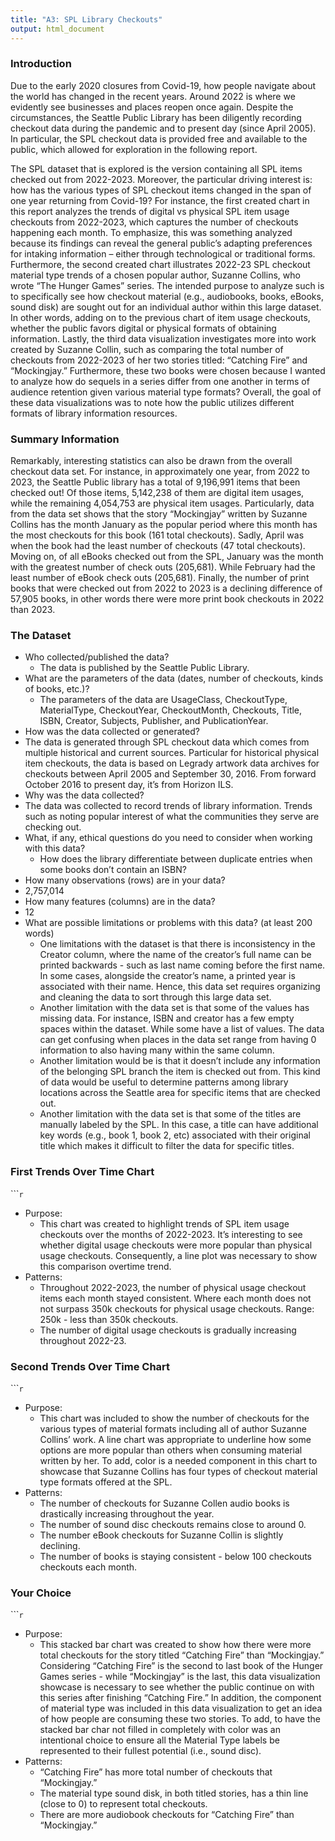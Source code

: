 ```yaml
---
title: "A3: SPL Library Checkouts"
output: html_document
---
```


### Introduction

Due to the early 2020 closures from Covid-19, how people navigate about the world has changed in the recent years. Around 2022 is where we evidently see businesses and places reopen once again. Despite the circumstances, the Seattle Public Library has been diligently recording checkout data during the pandemic and to present day (since April 2005). In particular, the SPL checkout data is provided free and available to the public, which allowed for exploration in the following report.

The SPL dataset that is explored is the version containing all SPL items checked out from 2022-2023. Moreover, the particular driving interest is: how has the various types of SPL checkout items changed in the span of one year returning from Covid-19? For instance, the first created chart in this report analyzes the trends of digital vs physical SPL item usage checkouts from 2022-2023, which captures the number of checkouts happening each month. To emphasize, this was something analyzed because its findings can reveal the general public's adapting preferences for intaking information -- either through technological or traditional forms. Furthermore, the second created chart illustrates 2022-23 SPL checkout material type trends of a chosen popular author, Suzanne Collins, who wrote "The Hunger Games" series. The intended purpose to analyze such is to specifically see how checkout material (e.g., audiobooks, books, eBooks, sound disk) are sought out for an individual author within this large dataset. In other words, adding on to the previous chart of item usage checkouts, whether the public favors digital or physical formats of obtaining information. Lastly, the third data visualization investigates more into work created by Suzanne Collin, such as comparing the total number of checkouts from 2022-2023 of her two stories titled: "Catching Fire" and "Mockingjay." Furthermore, these two books were chosen because I wanted to analyze how do sequels in a series differ from one another in terms of audience retention given various material type formats? Overall, the goal of these data visualizations was to note how the public utilizes different formats of library information resources.

### Summary Information

Remarkably, interesting statistics can also be drawn from the overall checkout data set. For instance, in approximately one year, from 2022 to 2023, the Seattle Public library has a total of 9,196,991 items that been checked out! Of those items, 5,142,238 of them are digital item usages, while the remaining 4,054,753 are physical item usages. Particularly, data from the data set shows that the story "Mockingjay" written by Suzanne Collins has the month January as the popular period where this month has the most checkouts for this book (161 total checkouts). Sadly, April was when the book had the least number of checkouts (47 total checkouts). Moving on, of all eBooks checked out from the SPL, January was the month with the greatest number of check outs (205,681). While February had the least number of eBook check outs (205,681). Finally, the number of print books that were checked out from 2022 to 2023 is a declining difference of 57,905 books, in other words there were more print book checkouts in 2022 than 2023.

### The Dataset

- Who collected/published the data?
  - The data is published by the Seattle Public Library.
- What are the parameters of the data (dates, number of checkouts, kinds of books, etc.)?
  - The parameters of the data are UsageClass, CheckoutType, MaterialType, CheckoutYear, CheckoutMonth, Checkouts, Title, ISBN, Creator, Subjects, Publisher, and PublicationYear.
-  How was the data collected or generated?
  - The data is generated through SPL checkout data which comes from multiple historical and current sources. Particular for historical physical item checkouts, the data is based on Legrady artwork data archives for checkouts between April 2005 and September 30, 2016. From forward October 2016 to present day, it's from Horizon ILS.
-  Why was the data collected?
  - The data was collected to record trends of library information. Trends such as noting popular interest of what the communities they serve are checking out.
- What, if any, ethical questions do you need to consider when working with this data?
  -  How does the library differentiate between duplicate entries when some books don't contain an ISBN?
-  How many observations (rows) are in your data?
  - 2,757,014
-  How many features (columns) are in the data?
  -  12
- What are possible limitations or problems with this data? (at least 200 words)
  - One limitations with the dataset is that there is inconsistency in the Creator column, where the name of the creator's full name can be printed backwards - such as last name coming before the first name. In some cases, alongside the creator's name, a printed year is associated with their name. Hence, this data set requires organizing and cleaning the data to sort through this large data set.
  - Another limitation with the data set is that some of the values has missing data. For instance, ISBN and creator has a few empty spaces within the dataset. While some have a list of values. The data can get confusing when places in the data set range from having 0 information to also having many within the same column.
  - Another limitation would be is that it doesn't include any information of the belonging SPL branch the item is checked out from. This kind of data would be useful to determine patterns among library locations across the Seattle area for specific items that are checked out.
  - Another limitation with the data set is that some of the titles are manually labeled by the SPL. In this case, a title can have additional key words (e.g., book 1, book 2, etc) associated with their original title which makes it difficult to filter the data for specific titles.

### First Trends Over Time Chart

``````r
```

-   Purpose:
    -   This chart was created to highlight trends of SPL item usage checkouts over the months of 2022-2023. It's interesting to see whether digital usage checkouts were more popular than physical usage checkouts. Consequently, a line plot was necessary to show this comparison overtime trend.
-   Patterns:
    -   Throughout 2022-2023, the number of physical usage checkout items each month stayed consistent. Where each month does not not surpass 350k checkouts for physical usage checkouts. Range: 250k - less than 350k checkouts.
    -   The number of digital usage checkouts is gradually increasing throughout 2022-23.

### Second Trends Over Time Chart

``````r
```

-   Purpose:
    -   This chart was included to show the number of checkouts for the various types of material formats including all of author Suzanne Collins' work. A line chart was appropriate to underline how some options are more popular than others when consuming material written by her. To add, color is a needed component in this chart to showcase that Suzanne Collins has four types of checkout material type formats offered at the SPL.
-   Patterns:
    -   The number of checkouts for Suzanne Collen audio books is drastically increasing throughout the year.
    -   The number of sound disc checkouts remains close to around 0.
    -   The number eBook checkouts for Suzanne Collin is slightly declining.
    -   The number of books is staying consistent - below 100 checkouts checkouts each month.

### Your Choice

``````r
```

-   Purpose:
    -   This stacked bar chart was created to show how there were more total checkouts for the story titled "Catching Fire" than "Mockingjay." Considering "Catching Fire" is the second to last book of the Hunger Games series - while "Mockingjay" is the last, this data visualization showcase is necessary to see whether the public continue on with this series after finishing "Catching Fire." In addition, the component of material type was included in this data visualization to get an idea of how people are consuming these two stories. To add, to have the stacked bar char not filled in completely with color was an intentional choice to ensure all the Material Type labels be represented to their fullest potential (i.e., sound disc).
-   Patterns:
    -   "Catching Fire" has more total number of checkouts that "Mockingjay."
    -   The material type sound disk, in both titled stories, has a thin line (close to 0) to represent total checkouts.
    -   There are more audiobook checkouts for "Catching Fire" than "Mockingjay."
